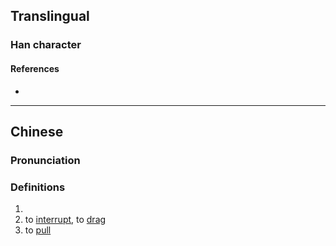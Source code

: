 {{character info}}
==Translingual==

===Han character===
{{Han char|rn=18|rad=刀|as=12|sn=14|four=|canj=VUSH|ids=⿱絕刀}}

====References====
* {{Han ref|kx=0143.430|hdz=10355.010|uh=3503|ud=13571}}

----

==Chinese==
{{zh-forms|s=𫦌}}

===Pronunciation===
{{zh-pron
|m=jué,pì
|m-s=
|c=zyut6
|c-t=
|g=
|h=pfs=
|j=
|md=
|mn=
|mn-t=
|w=
|x=
|mc=y
|oc=y
|cat=v
}}

===Definitions===
{{zh-hanzi}}

# {{zh-alt-form|絕|to [[cut]] [[short]]; to [[break off]]}}
# to [[interrupt]], to [[drag]]
# to [[pull]]

{{zh-attn-split}}